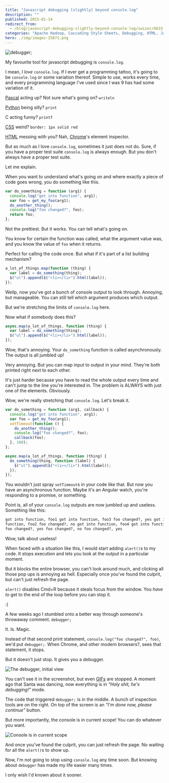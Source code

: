 ```yaml
---
title: "Javascript debugging [slightly] beyond console.log"
description: ""
published: 2015-01-14
redirect_from:
  - /blog/javascript-debugging-slightly-beyond-console-log/swizec/6633
categories: "Apache Hadoop, Cascading Style Sheets, Debugging, HTML, JavaScript, Technical"
hero: ./img/images-25871.png
---
```


![debugger;](./img/images-25871.png "debugger;")

My favourite tool for javascript debugging is `console.log`.

I mean, I _love_ `console.log`. If I ever get a programming tattoo, it's going to be `console.log` or some variation thereof. Simple to use, works every time, and every programming language I've used since I was 9 has had some variation of it.

[Pascal](http://en.wikipedia.org/wiki/Pascal_%28programming_language%29 "Pascal (programming language)") acting up? Not sure what's going on? `writeln`

[Python](http://www.python.org/ "Python (programming language)") being silly? `print`

C acting funny? `printf`

[CSS](http://en.wikipedia.org/wiki/Cascading_Style_Sheets "Cascading Style Sheets") weird? `border: 1px solid red`

[HTML](http://en.wikipedia.org/wiki/HTML "HTML") messing with you? Nah, [Chrome](http://www.google.com/chrome "Google Chrome")'s element inspector.

But as much as I love `console.log`, sometimes it just does not do. Sure, if you have a proper test suite `console.log` is always enough. But you don't always have a proper test suite.

Let me explain.

When you want to understand what's going on and where exactly a piece of code goes wrong, you do something like this.

```javascript
var do_something = function (arg1) {
  console.log("got into function", arg1);
  var foo = get_my_foo(arg1);
  do_another_thing();
  console.log("foo changed?", foo);
  return foo;
};
```

Not the prettiest. But it works. You can tell what's going on.

You know for certain the function was called, what the argument value was, and you know the value of `foo` when it returns.

Perfect for calling the code once. But what if it's part of a list building mechanism?

```javascript
a_lot_of_things.map(function (thing) {
  var label = do_something(thing);
  $("ul").append($("<li></li>").html(label));
});
```

Wellp, now you've got a bunch of console output to look through. Annoying, but manageable. You can still tell which argument produces which output.

But we're stretching the limits of `console.log` here.

Now what if somebody does this?

```javascript
async.map(a_lot_of_things, function (thing) {
  var label = do_something(thing);
  $("ul").append($("<li></li>").html(label));
});
```

Wow, that's annoying. Your `do_something` function is called asynchronously. The output is all jumbled up!

Very annoying. But you can map input to output in your mind. They're both printed right next to each other.

It's just harder because you have to read the whole output every time and can't jump to the line you're interested in. The problem is ALWAYS with just one of the elements. Obviously.

Wow, we're really stretching that `console.log`. Let's break it.

```javascript
var do_something = function (arg1, callback) {
  console.log("got into function", arg1);
  var foo = get_my_foo(arg1);
  setTimeout(function () {
    do_another_thing();
    console.log("foo changed?", foo);
    callback(foo);
  }, 100);
};

async.map(a_lot_of_things, function (thing) {
  do_something(thing, function (label) {
    $("ul").append($("<li></li>").html(label));
  });
});
```

You wouldn't just spray `setTimeout`s in your code like that. But now you have an asynchronous function. Maybe it's an Angular watch, you're responding to a promise, or something.

Point is, all of your `console.log` outputs are now jumbled up and useless. Something like this:

```html
got into function, foo1 got into function, foo3 foo changed?, yes got into
function, foo2 foo changed?, no got into function, foo4 got into function, foo5
foo changed?, yes foo changed?, no foo changed?, yes
```

Wow, talk about useless!

When faced with a situation like this, I would start adding `alert()`s to my code. It stops execution and lets you look at the output in a particular moment.

But it blocks the entire browser, you can't look around much, and clicking all those pop ups is annoying as hell. Especially once you've found the culprit, but can't just refresh the page.

`alert()` disables Cmd+R because it steals focus from the window. You _have to_ get to the end of the loop before you can stop it.

:(

A few weeks ago I stumbled onto a better way through someone's throwaway comment. `debugger;`

It. Is. Magic.

Instead of that second print statement, `console.log("foo changed?", foo)`, we'd put `debugger;`. When Chrome, and other modern browsers?, sees that statement, it stops.

But it doesn't just stop. It gives you a debugger.

![The debugger, initial view](./img/images-25868.png "The debugger, initial view")

You can't see it in the screenshot, but even [GIFs](http://en.wikipedia.org/wiki/Graphics_Interchange_Format "Graphics Interchange Format") are stopped. A moment ago that Santa was dancing, now everything is in _"Holy shit, he's debugging!"_ mode.

The code that triggered `debugger;` is in the middle. A bunch of inspection tools are on the right. On top of the screen is an _"I'm done now, please continue"_ button.

But more importantly, the console is in current scope! You can do whatever you want.

![Console is in current scope](./img/images-25870.png "Console is in current scope")

And once you've found the culprit, you can just refresh the page. No waiting for all the `alert()`s to show up.

Now, I'm not going to stop using `console.log` any time soon. But knowing about `debugger` has made my life easier many times.

I only wish I'd known about it sooner.

